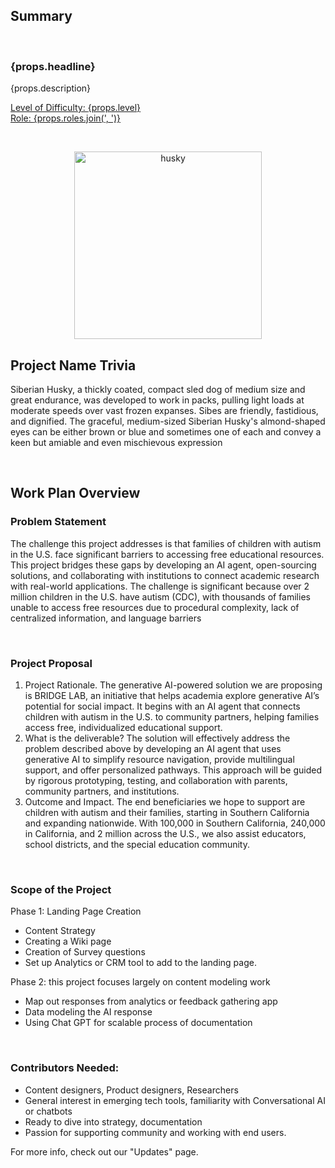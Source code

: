 ## Summary

<br />

<h3>{props.headline}</h3>
<p>{props.description}</p>

<p>
  <u>
    Level of Difficulty: <span>{props.level}</span>
    <br />
    Role: <span>{props.roles.join(', ')}</span>
  </u>
</p>

<br />

<p align="center">

<img src="./assets/husky.jpg" alt="husky" width="300"/>

</p>

## Project Name Trivia

Siberian Husky, a thickly coated, compact sled dog of medium size and great endurance, was developed to work in packs, pulling light loads at moderate speeds over vast frozen expanses. Sibes are friendly, fastidious, and dignified. The graceful, medium-sized Siberian Husky's almond-shaped eyes can be either brown or blue and sometimes one of each and convey a keen but amiable and even mischievous expression

<br />

## Work Plan Overview

### Problem Statement

The challenge this project addresses is that families of children with autism in the U.S. face significant barriers to accessing free educational resources. This project bridges these gaps by developing an AI agent, open-sourcing solutions, and collaborating with institutions to connect academic research with real-world applications.
The challenge is significant because over 2 million children in the U.S. have autism (CDC), with thousands of families unable to access free resources due to procedural complexity, lack of centralized information, and language barriers

<br />

### Project Proposal

1. Project Rationale.
The generative AI-powered solution we are proposing is BRIDGE LAB, an initiative that helps academia explore generative AI’s potential for social impact. It begins with an AI agent that connects children with autism in the U.S. to community partners, helping families access free, individualized educational support.
2. What is the deliverable?
The solution will effectively address the problem described above by developing an AI agent that uses generative AI to simplify resource navigation, provide multilingual support, and offer personalized pathways. This approach will be guided by rigorous prototyping, testing, and collaboration with parents, community partners, and institutions.
3. Outcome and Impact.
The end beneficiaries we hope to support are children with autism and their families, starting in Southern California and expanding nationwide. With 100,000 in Southern California, 240,000 in California, and 2 million across the U.S., we also assist educators, school districts, and the special education community.

<br />

### Scope of the Project

Phase 1: Landing Page Creation
* Content Strategy
* Creating a Wiki page
* Creation of Survey questions
* Set up Analytics or CRM tool to add to the landing page.

Phase 2: this project focuses largely on content modeling work
* Map out responses from analytics or feedback gathering app
* Data modeling the AI response
* Using Chat GPT for scalable process of documentation

<br />

### Contributors Needed:

* Content designers, Product designers, Researchers
* General interest in emerging tech tools, familiarity with Conversational AI or chatbots
* Ready to dive into strategy, documentation
* Passion for supporting community and working with end users.

For more info, check out our "Updates" page.
